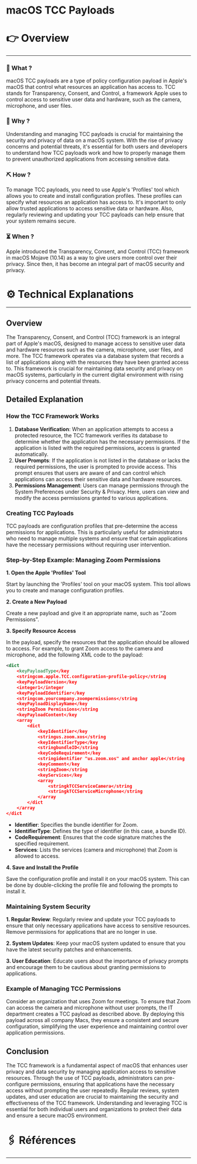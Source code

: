# macOS TCC Payloads


# 👉 Overview

---

### 👀 What ?

macOS TCC payloads are a type of policy configuration payload in Apple's macOS that control what resources an application has access to. TCC stands for Transparency, Consent, and Control, a framework Apple uses to control access to sensitive user data and hardware, such as the camera, microphone, and user files.


### 🧐 Why ?

Understanding and managing TCC payloads is crucial for maintaining the security and privacy of data on a macOS system. With the rise of privacy concerns and potential threats, it's essential for both users and developers to understand how TCC payloads work and how to properly manage them to prevent unauthorized applications from accessing sensitive data.


### ⛏️ How ?

To manage TCC payloads, you need to use Apple's 'Profiles' tool which allows you to create and install configuration profiles. These profiles can specify what resources an application has access to. It's important to only allow trusted applications to access sensitive data or hardware. Also, regularly reviewing and updating your TCC payloads can help ensure that your system remains secure.


### ⏳ When ?

Apple introduced the Transparency, Consent, and Control (TCC) framework in macOS Mojave (10.14) as a way to give users more control over their privacy. Since then, it has become an integral part of macOS security and privacy.


# ⚙️ Technical Explanations

---

## Overview

The Transparency, Consent, and Control (TCC) framework is an integral part of Apple's macOS, designed to manage access to sensitive user data and hardware resources such as the camera, microphone, user files, and more. The TCC framework operates via a database system that records a list of applications along with the resources they have been granted access to. This framework is crucial for maintaining data security and privacy on macOS systems, particularly in the current digital environment with rising privacy concerns and potential threats.

## Detailed Explanation

### How the TCC Framework Works

1. **Database Verification**: When an application attempts to access a protected resource, the TCC framework verifies its database to determine whether the application has the necessary permissions. If the application is listed with the required permissions, access is granted automatically.
2. **User Prompts**: If the application is not listed in the database or lacks the required permissions, the user is prompted to provide access. This prompt ensures that users are aware of and can control which applications can access their sensitive data and hardware resources.
3. **Permissions Management**: Users can manage permissions through the System Preferences under Security & Privacy. Here, users can view and modify the access permissions granted to various applications.

### Creating TCC Payloads

TCC payloads are configuration profiles that pre-determine the access permissions for applications. This is particularly useful for administrators who need to manage multiple systems and ensure that certain applications have the necessary permissions without requiring user intervention.

### Step-by-Step Example: Managing Zoom Permissions

**1. Open the Apple 'Profiles' Tool**

Start by launching the 'Profiles' tool on your macOS system. This tool allows you to create and manage configuration profiles.

**2. Create a New Payload**

Create a new payload and give it an appropriate name, such as "Zoom Permissions".

**3. Specify Resource Access**

In the payload, specify the resources that the application should be allowed to access. For example, to grant Zoom access to the camera and microphone, add the following XML code to the payload:

```xml
<dict
    <keyPayloadType</key
    <stringcom.apple.TCC.configuration-profile-policy</string
    <keyPayloadVersion</key
    <integer1</integer
    <keyPayloadIdentifier</key
    <stringcom.yourcompany.zoompermissions</string
    <keyPayloadDisplayName</key
    <stringZoom Permissions</string
    <keyPayloadContent</key
    <array
        <dict
            <keyIdentifier</key
            <stringus.zoom.xos</string
            <keyIdentifierType</key
            <stringbundleID</string
            <keyCodeRequirement</key
            <stringidentifier "us.zoom.xos" and anchor apple</string
            <keyComment</key
            <stringZoom</string
            <keyServices</key
            <array
                <stringkTCCServiceCamera</string
                <stringkTCCServiceMicrophone</string
            </array
        </dict
    </array
</dict

```

- **Identifier**: Specifies the bundle identifier for Zoom.
- **IdentifierType**: Defines the type of identifier (in this case, a bundle ID).
- **CodeRequirement**: Ensures that the code signature matches the specified requirement.
- **Services**: Lists the services (camera and microphone) that Zoom is allowed to access.

**4. Save and Install the Profile**

Save the configuration profile and install it on your macOS system. This can be done by double-clicking the profile file and following the prompts to install it.

### Maintaining System Security

**1. Regular Review**: Regularly review and update your TCC payloads to ensure that only necessary applications have access to sensitive resources. Remove permissions for applications that are no longer in use.

**2. System Updates**: Keep your macOS system updated to ensure that you have the latest security patches and enhancements.

**3. User Education**: Educate users about the importance of privacy prompts and encourage them to be cautious about granting permissions to applications.

### Example of Managing TCC Permissions

Consider an organization that uses Zoom for meetings. To ensure that Zoom can access the camera and microphone without user prompts, the IT department creates a TCC payload as described above. By deploying this payload across all company Macs, they ensure a consistent and secure configuration, simplifying the user experience and maintaining control over application permissions.

## Conclusion

The TCC framework is a fundamental aspect of macOS that enhances user privacy and data security by managing application access to sensitive resources. Through the use of TCC payloads, administrators can pre-configure permissions, ensuring that applications have the necessary access without prompting the user repeatedly. Regular reviews, system updates, and user education are crucial to maintaining the security and effectiveness of the TCC framework. Understanding and leveraging TCC is essential for both individual users and organizations to protect their data and ensure a secure macOS environment.

# 🖇️ Références

---